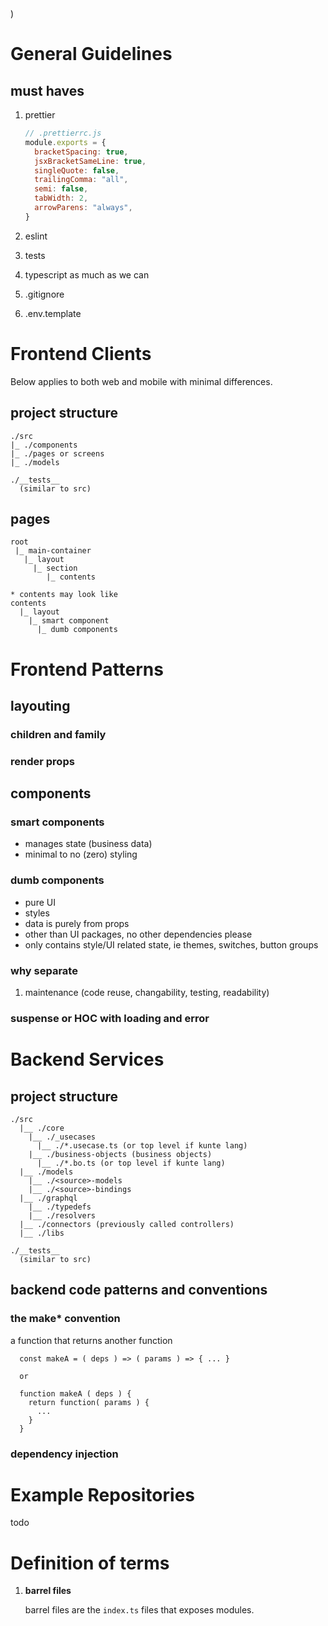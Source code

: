   <div style={{ padding: 20, backgroundColor: "indianred" }} />
)

# General Guidelines

## must haves

1. prettier

   ```javascript
   // .prettierrc.js
   module.exports = {
     bracketSpacing: true,
     jsxBracketSameLine: true,
     singleQuote: false,
     trailingComma: "all",
     semi: false,
     tabWidth: 2,
     arrowParens: "always",
   }
   ```

1. eslint
1. tests
1. typescript as much as we can
1. .gitignore
1. .env.template

# Frontend Clients

Below applies to both web and mobile with minimal differences.

## project structure

```
./src
|_ ./components
|_ ./pages or screens
|_ ./models

./__tests__
  (similar to src)
```

## pages

```
root
 |_ main-container
   |_ layout
     |_ section
        |_ contents

* contents may look like
contents
  |_ layout
    |_ smart component
      |_ dumb components
```

# Frontend Patterns

## layouting

### children and family

### render props

## components

### smart components

- manages state (business data)
- minimal to no (zero) styling

### dumb components

- pure UI
- styles
- data is purely from props
- other than UI packages, no other dependencies please
- only contains style/UI related state, ie themes, switches, button groups

### why separate

1. maintenance (code reuse, changability, testing, readability)

### suspense or HOC with loading and error

# Backend Services

## project structure

```
./src
  |__ ./core
    |__ ./_usecases
      |__ ./*.usecase.ts (or top level if kunte lang)
    |__ ./business-objects (business objects)
      |__ ./*.bo.ts (or top level if kunte lang)
  |__ ./models
    |__ ./<source>-models
    |__ ./<source>-bindings
  |__ ./graphql
    |__ ./typedefs
    |__ ./resolvers
  |__ ./connectors (previously called controllers)
  |__ ./libs

./__tests__
  (similar to src)
```

## backend code patterns and conventions

### the make\* convention

a function that returns another function

```
  const makeA = ( deps ) => ( params ) => { ... }

  or

  function makeA ( deps ) {
    return function( params ) {
      ...
    }
  }
```

### dependency injection

# Example Repositories

todo

# Definition of terms

1. **barrel files**

   barrel files are the `index.ts` files that exposes modules.
